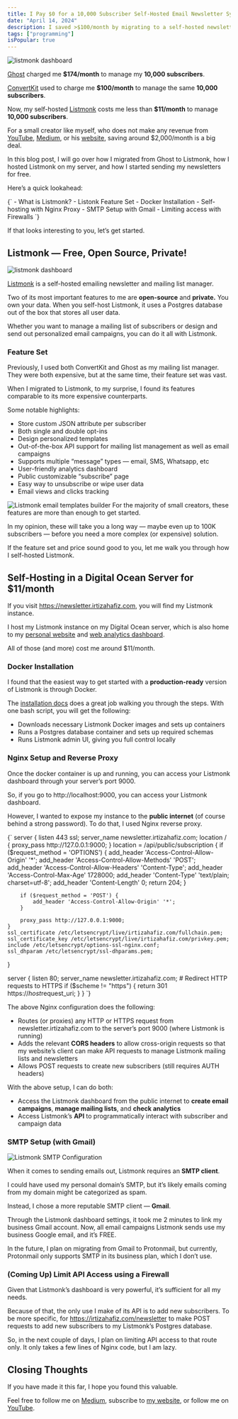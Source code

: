 ```yaml
---
title: I Pay $0 for a 10,000 Subscriber Self-Hosted Email Newsletter System
date: "April 14, 2024"
description: I saved >$100/month by migrating to a self-hosted newsletter and mailing list manager to run my small business.
tags: ["programming"]
isPopular: true
---
```

![listmonk dashboard](/public/listmonk-dashboard.png)

[Ghost](https://ghost.org/pricing/) charged me **$174/month** to manage my **10,000 subscribers**.

[ConvertKit](https://convertkit.com/pricing) used to charge me **$100/month** to manage the same **10,000 subscribers**.

Now, my self-hosted [Listmonk](https://listmonk.app/) costs me less than **$11/month** to manage **10,000 subscribers**.

For a small creator like myself, who does not make any revenue from [YouTube](https://www.youtube.com/channel/UCDankIVMXJEkhtjv5yLSN4g), [Medium](https://medium.com/@irtizahafiz), or his [website](https://irtizahafiz.com/), saving around $2,000/month is a big deal.

In this blog post, I will go over how I migrated from Ghost to Listmonk, how I hosted Listmonk on my server, and how I started sending my newsletters for free.

Here’s a quick lookahead:

<SyntaxHighlighter language="plaintext" wrapLines="true">
  {`
- What is Listmonk?
- Listonk Feature Set
- Docker Installation
- Self-hosting with Nginx Proxy
- SMTP Setup with Gmail
- Limiting access with Firewalls
  `}
</SyntaxHighlighter>

If that looks interesting to you, let’s get started.

## Listmonk — Free, Open Source, Private!

![listmonk dashboard](/public/listmonk-dashboard.png)

[Listmonk](https://listmonk.app/) is a self-hosted emailing newsletter and mailing list manager.

Two of its most important features to me are **open-source** and **private.** You own your data. When you self-host Listmonk, it uses a Postgres database out of the box that stores all user data.

Whether you want to manage a mailing list of subscribers or design and send out personalized email campaigns, you can do it all with Listmonk.

### Feature Set

Previously, I used both ConvertKit and Ghost as my mailing list manager. They were both expensive, but at the same time, their feature set was vast.

When I migrated to Listmonk, to my surprise, I found its features comparable to its more expensive counterparts.

Some notable highlights:

- Store custom JSON attribute per subscriber
- Both single and double opt-ins
- Design personalized templates
- Out-of-the-box API support for mailing list management as well as email campaigns
- Supports multiple “message” types — email, SMS, Whatsapp, etc
- User-friendly analytics dashboard
- Public customizable “subscribe” page
- Easy way to unsubscribe or wipe user data
- Email views and clicks tracking

![Listmonk email templates builder](/public/listmonk-template.png)
For the majority of small creators, these features are more than enough to get started.

In my opinion, these will take you a long way — maybe even up to 100K subscribers — before you need a more complex (or expensive) solution.

If the feature set and price sound good to you, let me walk you through how I self-hosted Listmonk.

## Self-Hosting in a Digital Ocean Server for $11/month

If you visit https://newsletter.irtizahafiz.com, you will find my Listmonk instance.

I host my Listmonk instance on my Digital Ocean server, which is also home to my [personal website](https://irtizahafiz.com/) and [web analytics dashboard](https://umami.irtizahafiz.com/).

All of those (and more) cost me around $11/month.

### Docker Installation

I found that the easiest way to get started with a **production-ready** version of Listmonk is through Docker.

The [installation docs](https://listmonk.app/docs/installation/) does a great job walking you through the steps. With one bash script, you will get the following:

- Downloads necessary Listmonk Docker images and sets up containers
- Runs a Postgres database container and sets up required schemas
- Runs Listmonk admin UI, giving you full control locally

### Nginx Setup and Reverse Proxy

Once the docker container is up and running, you can access your Listmonk dashboard through your server’s port 9000.

So, if you go to http://localhost:9000, you can access your Listmonk dashboard.

However, I wanted to expose my instance to the **public internet** (of course behind a strong password). To do that, I used Nginx reverse proxy.

<SyntaxHighlighter language="perl" wrapLines="true">
  {`
server {
    listen 443 ssl;
    server_name newsletter.irtizahafiz.com;
    location / {
        proxy_pass http://127.0.0.1:9000;
    }
    location = /api/public/subscription {
        if ($request_method = 'OPTIONS') {
            add_header 'Access-Control-Allow-Origin' '*';
            add_header 'Access-Control-Allow-Methods' 'POST';
            add_header 'Access-Control-Allow-Headers' 'Content-Type';
            add_header 'Access-Control-Max-Age' 1728000;
            add_header 'Content-Type' 'text/plain; charset=utf-8';
            add_header 'Content-Length' 0;
            return 204;
        }

        if ($request_method = 'POST') {
            add_header 'Access-Control-Allow-Origin' '*';
        }

        proxy_pass http://127.0.0.1:9000;
    }
    ssl_certificate /etc/letsencrypt/live/irtizahafiz.com/fullchain.pem;
    ssl_certificate_key /etc/letsencrypt/live/irtizahafiz.com/privkey.pem;
    include /etc/letsencrypt/options-ssl-nginx.conf;
    ssl_dhparam /etc/letsencrypt/ssl-dhparams.pem;

}

server {
    listen 80;
    server_name newsletter.irtizahafiz.com; # Redirect HTTP requests to HTTPS
    if ($scheme != "https") {
        return 301 https://$host$request_uri;
    }
}
`}

</SyntaxHighlighter>

The above Nginx configuration does the following:

- Routes (or proxies) any HTTP or HTTPS request from newsletter.irtizahafiz.com to the server’s port 9000 (where Listmonk is running)
- Adds the relevant **CORS headers** to allow cross-origin requests so that my website’s client can make API requests to manage Listmonk mailing lists and newsletters
- Allows POST requests to create new subscribers (still requires AUTH headers)

With the above setup, I can do both:

- Access the Listmonk dashboard from the public internet to **create email campaigns**, **manage mailing lists**, and **check analytics**
- Access Listmonk’s **API** to programmatically interact with subscriber and campaign data

### SMTP Setup (with Gmail)

![Listmonk SMTP Configuration](/public/listmonk-smtp.png)

When it comes to sending emails out, Listmonk requires an **SMTP client**.

I could have used my personal domain’s SMTP, but it’s likely emails coming from my domain might be categorized as spam.

Instead, I chose a more reputable SMTP client — **Gmail**.

Through the Listmonk dashboard settings, it took me 2 minutes to link my business Gmail account. Now, all email campaigns Listmonk sends use my business Google email, and it’s FREE.

In the future, I plan on migrating from Gmail to Protonmail, but currently, Protonmail only supports SMTP in its business plan, which I don’t use.

### (Coming Up) Limit API Access using a Firewall

Given that Listmonk’s dashboard is very powerful, it’s sufficient for all my needs.

Because of that, the only use I make of its API is to add new subscribers. To be more specific, for https://irtizahafiz.com/newsletter to make POST requests to add new subscribers to my Listmonk’s Postgres database.

So, in the next couple of days, I plan on limiting API access to that route only. It only takes a few lines of Nginx code, but I am lazy.

## Closing Thoughts

If you have made it this far, I hope you found this valuable.

Feel free to follow me on [Medium](https://medium.com/@irtizahafiz), subscribe to [my website](https://irtizahafiz.com/newsletter), or follow me on [YouTube](https://www.youtube.com/channel/UCDankIVMXJEkhtjv5yLSN4g).
